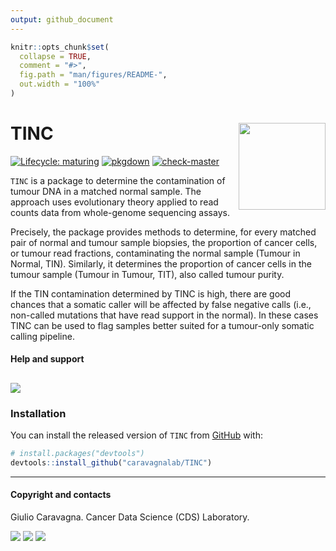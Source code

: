 ```yaml
---
output: github_document
---
```


```r
knitr::opts_chunk$set(
  collapse = TRUE,
  comment = "#>",
  fig.path = "man/figures/README-",
  out.width = "100%"
)
```

# TINC <img src='man/figures/logo.png' align="right" height="139" />

<!-- badges: start -->

[![Lifecycle: maturing](https://img.shields.io/badge/lifecycle-maturing-blue.svg)](https://www.tidyverse.org/lifecycle/#maturing)
[![pkgdown](https://github.com/caravagnalab/TINC/actions/workflows/pkgdown.yaml/badge.svg)](https://github.com/caravagnalab/TINC/actions/workflows/pkgdown.yaml)
[![check-master](https://github.com/caravagnalab/TINC/actions/workflows/check-master.yml/badge.svg)](https://github.com/caravagnalab/TINC/actions/workflows/check-master.yml)
<!-- badges: end -->

`TINC` is a package to determine the contamination of tumour DNA in a matched normal sample. The approach uses evolutionary theory applied to read counts data from whole-genome sequencing assays. 

Precisely, the package provides methods to determine, for every matched pair of normal and tumour sample biopsies, the proportion of cancer cells, or tumour read fractions, contaminating the normal sample (Tumour in Normal, TIN). Similarly, it determines the proportion of cancer cells in the tumour sample (Tumour in Tumour, TIT), also called tumour purity.

If the TIN contamination determined by TINC is high, there are good chances that a somatic caller will be affected by false negative calls (i.e., non-called mutations that have read support in the normal). In these cases TINC can be used to flag samples better suited for a tumour-only somatic calling pipeline.


#### Help and support

[![](https://img.shields.io/badge/GitHub%20Pages-https://caravagnalab.github.io/TINC/-yellow.svg)](https://caravagnalab.github.io/TINC)
-----

### Installation

You can install the released version of `TINC` from
[GitHub](https://github.com/) with:

``` r
# install.packages("devtools")
devtools::install_github("caravagnalab/TINC")
```

-----

#### Copyright and contacts

Giulio Caravagna. Cancer Data Science (CDS) Laboratory.


[![](https://img.shields.io/badge/Email-gcaravagn@gmail.com-steelblue.svg)](mailto:gcaravagn@gmail.com)
[![](https://img.shields.io/badge/CDS%20Lab%20Github-caravagnalab-seagreen.svg)](https://github.com/caravagnalab)
[![](https://img.shields.io/badge/CDS%20Lab%20webpage-https://www.caravagnalab.org/-red.svg)](https://www.caravagnalab.org/)
